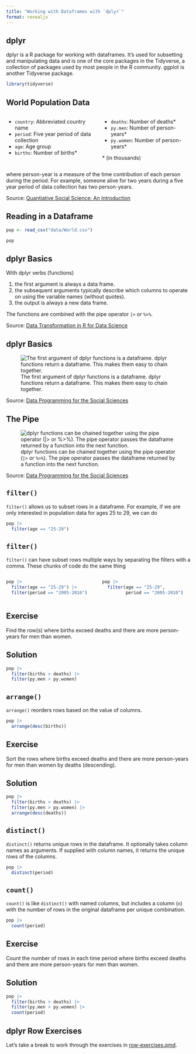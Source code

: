 ```yaml
---
title: "Working with Dataframes with `dplyr`"
format: revealjs
---
```


## dplyr

dplyr is a R package for working with dataframes. It's used for subsetting and manipulating data and is one of the core packages in the Tidyverse, a collection of packages used by most people in the R community. ggplot is another Tidyverse package.

```r
library(tidyverse)
```

## World Population Data

::: {.columns}

::: {.column width="50%"}
- `country`: Abbreviated country name
- `period`: Five year period of data collection
- `age`: Age group
- `births`: Number of births*
:::

::: {.column width="50%"}
- `deaths`: Number of deaths*
- `py.men`: Number of person-years*
- `py.women`: Number of person-years*

\* (in thousands)
:::

:::

where person-year is a measure of the time contribution of each person during the period. For example, someone alive for two years during a five year period of data collection has two person-years.

Source: [Quantiative Social Science: An Introduction](https://press.princeton.edu/books/paperback/9780691175461/quantitative-social-science)

## Reading in a Dataframe

```r
pop <- read_csv("data/World.csv")

pop
```

## dplyr Basics

With dplyr verbs (functions)

1. the first argument is always a data frame.
2. the subsequent arguments typically describe which columns to operate on using the variable names (without quotes).
3. the output is always a new data frame.

The functions are combined with the pipe operator `|>` or `%>%`.

Source: [Data Transformation in R for Data Science](https://r4ds.hadley.nz/data-transform.html#dplyr-basics)

## dplyr Basics

![The first argument of dplyr functions is a dataframe. dplyr functions return a dataframe. This makes them easy to chain together.](images/data_verb_input_output.png)

Source: [Data Programming for the Social Sciences](https://ds4ps.org/dp4ss/)

## The Pipe

![dplyr functions can be chained together using the pipe operator (`|>` or `%>%`). The pipe operator passes the dataframe returned by a function into the next function.](images/chaining_data_verbs.png)

Source: [Data Programming for the Social Sciences](https://ds4ps.org/dp4ss/)

## `filter()`

`filter()` allows us to subset rows in a dataframe. For example, if we are only interested in population data for ages 25 to 29, we can do

```r
pop |>
  filter(age == "25-29")
```

## `filter()`

`filter()` can have subset rows multiple ways by separating the filters with a comma. These chunks of code do the same thing

::: {.columns}

::: {.column width="50%"}
```r
pop |>
  filter(age == "25-29") |>
  filter(period == "2005-2010")
```
:::

::: {.column width="50%"}
```r
pop |>
  filter(age == "25-29",
         period == "2005-2010")
```
:::

:::

## Exercise

Find the row(s) where births exceed deaths and there are more person-years for men than women.

## Solution

```r
pop |>
  filter(births > deaths) |>
  filter(py.men > py.women)
```

## `arrange()`

`arrange()` reorders rows based on the value of columns.

```r
pop |>
  arrange(desc(births))
```

## Exercise

Sort the rows where births exceed deaths and there are more person-years for men than women by deaths (descending).

## Solution

```r
pop |>
  filter(births > deaths) |>
  filter(py.men > py.women) |>
  arrange(desc(deaths))
```

## `distinct()`

`distinct()` returns unique rows in the dataframe. It optionally takes column names as arguments. If supplied with column names, it returns the unique rows of the columns.

```r
pop |>
  distinct(period)
```

## `count()`

`count()` is like `distinct()` with named columns, but includes a column (`n`) with the number of rows in the original dataframe per unique combination.

```r
pop |>
  count(period)
```

## Exercise

Count the number of rows in each time period where births exceed deaths and there are more person-years for men than women.

## Solution

```r
pop |>
  filter(births > deaths) |>
  filter(py.men > py.women) |>
  count(period)
```

## dplyr Row Exercises

Let's take a break to work through the exercises in [row-exercises.qmd](row-exercises.qmd).